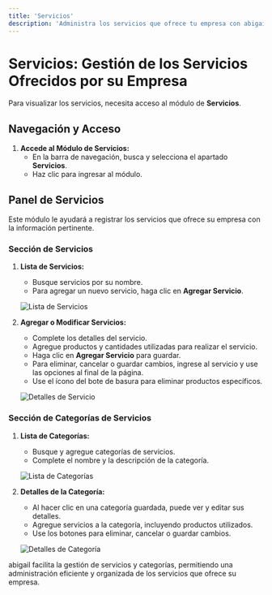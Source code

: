 ```yaml
---
title: 'Servicios'
description: 'Administra los servicios que ofrece tu empresa con abigail.'
---
```


# Servicios: Gestión de los Servicios Ofrecidos por su Empresa

Para visualizar los servicios, necesita acceso al módulo de **Servicios**.

## Navegación y Acceso

1. **Accede al Módulo de Servicios:**
   - En la barra de navegación, busca y selecciona el apartado **Servicios**.
   - Haz clic para ingresar al módulo.

## Panel de Servicios

Este módulo le ayudará a registrar los servicios que ofrece su empresa con la información pertinente.

### Sección de Servicios

1. **Lista de Servicios:**
   - Busque servicios por su nombre.
   - Para agregar un nuevo servicio, haga clic en **Agregar Servicio**.

   <img
     className="block"
     src="/images/services-list-es.png"
     alt="Lista de Servicios"
   />

2. **Agregar o Modificar Servicios:**
   - Complete los detalles del servicio.
   - Agregue productos y cantidades utilizadas para realizar el servicio.
   - Haga clic en **Agregar Servicio** para guardar.
   - Para eliminar, cancelar o guardar cambios, ingrese al servicio y use las opciones al final de la página.
   - Use el ícono del bote de basura para eliminar productos específicos.

   <img
     className="block"
     src="/images/services-details-es.png"
     alt="Detalles de Servicio"
   />

### Sección de Categorías de Servicios

1. **Lista de Categorías:**
   - Busque y agregue categorías de servicios.
   - Complete el nombre y la descripción de la categoría.

   <img
     className="block"
     src="/images/categories-list-es.png"
     alt="Lista de Categorías"
   />

2. **Detalles de la Categoría:**
   - Al hacer clic en una categoría guardada, puede ver y editar sus detalles.
   - Agregue servicios a la categoría, incluyendo productos utilizados.
   - Use los botones para eliminar, cancelar o guardar cambios.

   <img
     className="block"
     src="/images/categories-details-es.png"
     alt="Detalles de Categoría"
   />

abigail facilita la gestión de servicios y categorías, permitiendo una administración eficiente y organizada de los servicios que ofrece su empresa.
